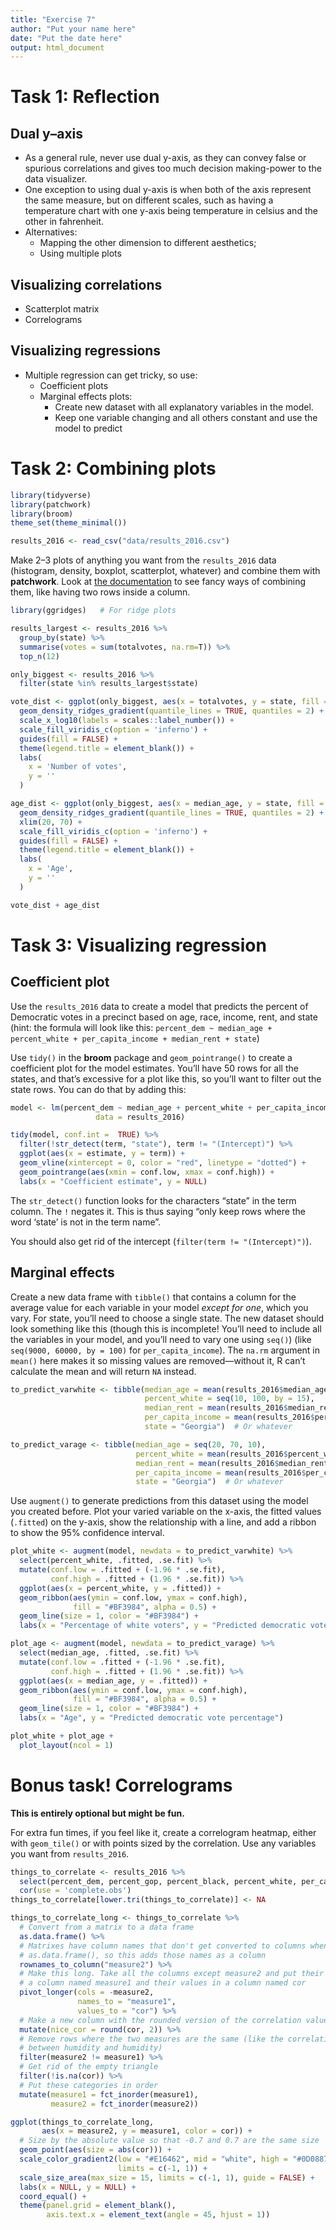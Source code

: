 ```yaml
---
title: "Exercise 7"
author: "Put your name here"
date: "Put the date here"
output: html_document
---
```


# Task 1: Reflection

## Dual y--axis

* As a general rule, never use dual y-axis, as they can convey false or spurious correlations and gives too much decision making-power to the data visualizer. 
* One exception to using dual y-axis is when both of the axis represent the same measure, but on different scales, such as having a temperature chart with one y-axis being temperature in celsius and the other in fahrenheit.
* Alternatives:
  * Mapping the other dimension to different aesthetics;
  * Using multiple plots

## Visualizing correlations

* Scatterplot matrix
* Correlograms

## Visualizing regressions

* Multiple regression can get tricky, so use:
  * Coefficient plots
  * Marginal effects plots:
    * Create new dataset with all explanatory variables in the model.
    * Keep one variable changing and all others constant and use the model to predict

# Task 2: Combining plots

```r
library(tidyverse)
library(patchwork)
library(broom)
theme_set(theme_minimal())

results_2016 <- read_csv("data/results_2016.csv")
```

Make 2–3 plots of anything you want from the `results_2016` data (histogram, density, boxplot, scatterplot, whatever) and combine them with **patchwork**. Look at [the documentation](https://patchwork.data-imaginist.com/articles/guides/assembly.html) to see fancy ways of combining them, like having two rows inside a column.

```r
library(ggridges)   # For ridge plots

results_largest <- results_2016 %>% 
  group_by(state) %>% 
  summarise(votes = sum(totalvotes, na.rm=T)) %>% 
  top_n(12)

only_biggest <- results_2016 %>% 
  filter(state %in% results_largest$state)

vote_dist <- ggplot(only_biggest, aes(x = totalvotes, y = state, fill = ..x..)) +
  geom_density_ridges_gradient(quantile_lines = TRUE, quantiles = 2) +
  scale_x_log10(labels = scales::label_number()) +
  scale_fill_viridis_c(option = 'inferno') +
  guides(fill = FALSE) +
  theme(legend.title = element_blank()) + 
  labs(
    x = 'Number of votes', 
    y = ''
  )

age_dist <- ggplot(only_biggest, aes(x = median_age, y = state, fill = ..x..)) +
  geom_density_ridges_gradient(quantile_lines = TRUE, quantiles = 2) +
  xlim(20, 70) +
  scale_fill_viridis_c(option = 'inferno') +
  guides(fill = FALSE) +
  theme(legend.title = element_blank()) + 
  labs(
    x = 'Age', 
    y = ''
  )

vote_dist + age_dist
```

# Task 3: Visualizing regression

## Coefficient plot

Use the `results_2016` data to create a model that predicts the percent of Democratic votes in a precinct based on age, race, income, rent, and state (hint: the formula will look like this: `percent_dem ~ median_age + percent_white + per_capita_income + median_rent + state`)

Use `tidy()` in the **broom** package and `geom_pointrange()` to create a coefficient plot for the model estimates. You'll have 50 rows for all the states, and that's excessive for a plot like this, so you'll want to filter out the state rows. You can do that by adding this:

```r
model <- lm(percent_dem ~ median_age + percent_white + per_capita_income + median_rent + state, 
                   data = results_2016)

tidy(model, conf.int =  TRUE) %>%
  filter(!str_detect(term, "state"), term != "(Intercept)") %>% 
  ggplot(aes(x = estimate, y = term)) +
  geom_vline(xintercept = 0, color = "red", linetype = "dotted") +
  geom_pointrange(aes(xmin = conf.low, xmax = conf.high)) + 
  labs(x = "Coefficient estimate", y = NULL)
```

The `str_detect()` function looks for the characters "state" in the term column. The `!` negates it. This is thus saying "only keep rows where the word 'state' is not in the term name".

You should also get rid of the intercept (`filter(term != "(Intercept)")`).


## Marginal effects

Create a new data frame with `tibble()` that contains a column for the average value for each variable in your model *except for one*, which you vary. For state, you'll need to choose a single state. The new dataset should look something like this (though this is incomplete! You'll need to include all the variables in your model, and you'll need to vary one using `seq()`) (like `seq(9000, 60000, by = 100)` for `per_capita_income`). The `na.rm` argument in `mean()` here makes it so missing values are removed—without it, R can't calculate the mean and will return `NA` instead.

```r
to_predict_varwhite <- tibble(median_age = mean(results_2016$median_age, na.rm = TRUE),
                              percent_white = seq(10, 100, by = 15),
                              median_rent = mean(results_2016$median_rent, na.rm = TRUE),
                              per_capita_income = mean(results_2016$per_capita_income,  na.rm = TRUE),
                              state = "Georgia")  # Or whatever

to_predict_varage <- tibble(median_age = seq(20, 70, 10),
                            percent_white = mean(results_2016$percent_white, na.rm =  TRUE),
                            median_rent = mean(results_2016$median_rent, na.rm = TRUE),
                            per_capita_income = mean(results_2016$per_capita_income,  na.rm = TRUE),
                            state = "Georgia")  # Or whatever
```

Use `augment()` to generate predictions from this dataset using the model you created before. Plot your varied variable on the x-axis, the fitted values (`.fitted`) on the y-axis, show the relationship with a line, and add a ribbon to show the 95% confidence interval.

```r

plot_white <- augment(model, newdata = to_predict_varwhite) %>% 
  select(percent_white, .fitted, .se.fit) %>% 
  mutate(conf.low = .fitted + (-1.96 * .se.fit),
         conf.high = .fitted + (1.96 * .se.fit)) %>% 
  ggplot(aes(x = percent_white, y = .fitted)) +
  geom_ribbon(aes(ymin = conf.low, ymax = conf.high),
              fill = "#BF3984", alpha = 0.5) + 
  geom_line(size = 1, color = "#BF3984") +
  labs(x = "Percentage of white voters", y = "Predicted democratic vote percentage")

plot_age <- augment(model, newdata = to_predict_varage) %>% 
  select(median_age, .fitted, .se.fit) %>% 
  mutate(conf.low = .fitted + (-1.96 * .se.fit),
         conf.high = .fitted + (1.96 * .se.fit)) %>% 
  ggplot(aes(x = median_age, y = .fitted)) +
  geom_ribbon(aes(ymin = conf.low, ymax = conf.high),
              fill = "#BF3984", alpha = 0.5) + 
  geom_line(size = 1, color = "#BF3984") +
  labs(x = "Age", y = "Predicted democratic vote percentage")

plot_white + plot_age + 
  plot_layout(ncol = 1)

```


# Bonus task! Correlograms

**This is entirely optional but might be fun.**

For extra fun times, if you feel like it, create a correlogram heatmap, either with `geom_tile()` or with points sized by the correlation. Use any variables you want from `results_2016`.

```r
things_to_correlate <- results_2016 %>% 
  select(percent_dem, percent_gop, percent_black, percent_white, per_capita_income, median_rent,median_age) %>% 
  cor(use = 'complete.obs') 
things_to_correlate[lower.tri(things_to_correlate)] <- NA

things_to_correlate_long <- things_to_correlate %>% 
  # Convert from a matrix to a data frame
  as.data.frame() %>% 
  # Matrixes have column names that don't get converted to columns when using
  # as.data.frame(), so this adds those names as a column
  rownames_to_column("measure2") %>% 
  # Make this long. Take all the columns except measure2 and put their names in
  # a column named measure1 and their values in a column named cor
  pivot_longer(cols = -measure2,
               names_to = "measure1",
               values_to = "cor") %>% 
  # Make a new column with the rounded version of the correlation value
  mutate(nice_cor = round(cor, 2)) %>% 
  # Remove rows where the two measures are the same (like the correlation
  # between humidity and humidity)
  filter(measure2 != measure1) %>%
  # Get rid of the empty triangle
  filter(!is.na(cor)) %>% 
  # Put these categories in order
  mutate(measure1 = fct_inorder(measure1),
         measure2 = fct_inorder(measure2))

ggplot(things_to_correlate_long, 
       aes(x = measure2, y = measure1, color = cor)) +
  # Size by the absolute value so that -0.7 and 0.7 are the same size
  geom_point(aes(size = abs(cor))) +
  scale_color_gradient2(low = "#E16462", mid = "white", high = "#0D0887",
                        limits = c(-1, 1)) +
  scale_size_area(max_size = 15, limits = c(-1, 1), guide = FALSE) +
  labs(x = NULL, y = NULL) +
  coord_equal() +
  theme(panel.grid = element_blank(),
        axis.text.x = element_text(angle = 45, hjust = 1))

```

